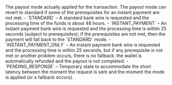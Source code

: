<ResponseField name="ModeApplied" type="string" >    
The payout mode actually applied for the transaction. The payout mode can revert to standard if some of the prerequisites for an instant payment are not met.  
- `STANDARD` – A standard bank wire is requested and the processing time of the funds is about 48 hours.  
- `INSTANT_PAYMENT` – An instant payment bank wire is requested and the processing time is within 25 seconds (subject to prerequisites); if the prerequisites are not met, then the payment will fall back to the `STANDARD` mode.  
- `INSTANT_PAYMENT_ONLY` – An instant payment bank wire is requested and the processing time is within 25 seconds, but if any prerequisite is not met or another problem occurs, there is no fallback: the wallet is automatically refunded and the payout is not completed.  
- `PENDING_RESPONSE` – Temporary state to accommodate the short latency between the moment the request is sent and the moment the mode is applied (or a fallback occurs).  
</ResponseField>